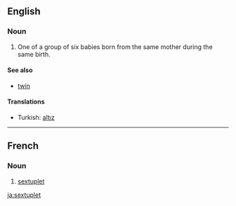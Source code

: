 {{wikipedia}}
==English==

===Noun===
{{en-noun}}

# One of a group of six babies born from the same mother during the same birth.

====See also====
* [[twin]]
{{coefficient}}

====Translations====
* Turkish: [[altız]]

----

==French==

===Noun===
{{fr-noun|m}}

# [[#Noun|sextuplet]]

[[ja:sextuplet]]